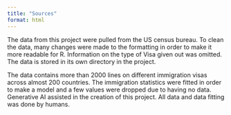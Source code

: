 ```yaml
---
title: "Sources"
format: html
---
```


The data from this project were pulled from the US census bureau. To clean the data, many changes were made to the formatting in order to make it more readable for R. Information on the type of Visa given out was omitted. The data is stored in its own directory in the project.

The data contains more than 2000 lines on different immigration visas across almost 200 countries. The immigration statistics were fitted in order to make a model and a few values were dropped due to having no data. Generative AI assisted in the creation of this project. All data and data fitting was done by humans.